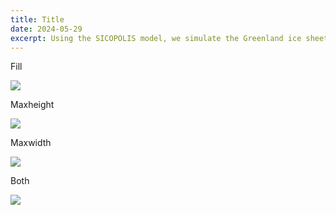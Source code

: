 ```yaml
---
title: Title
date: 2024-05-29
excerpt: Using the SICOPOLIS model, we simulate the Greenland ice sheet under a high-emissions scenario.
---
```


Fill

<Image
src="/images/notebooks/simulating_ice/markdown_image_12_0.png" />

Maxheight

<Image height={250}
src="/images/notebooks/simulating_ice/markdown_image_12_0.png" />

Maxwidth

<Image width={100}
src="/images/notebooks/simulating_ice/markdown_image_12_0.png" />

Both

<Image width={100} height={250}
src="/images/notebooks/simulating_ice/markdown_image_12_0.png" />